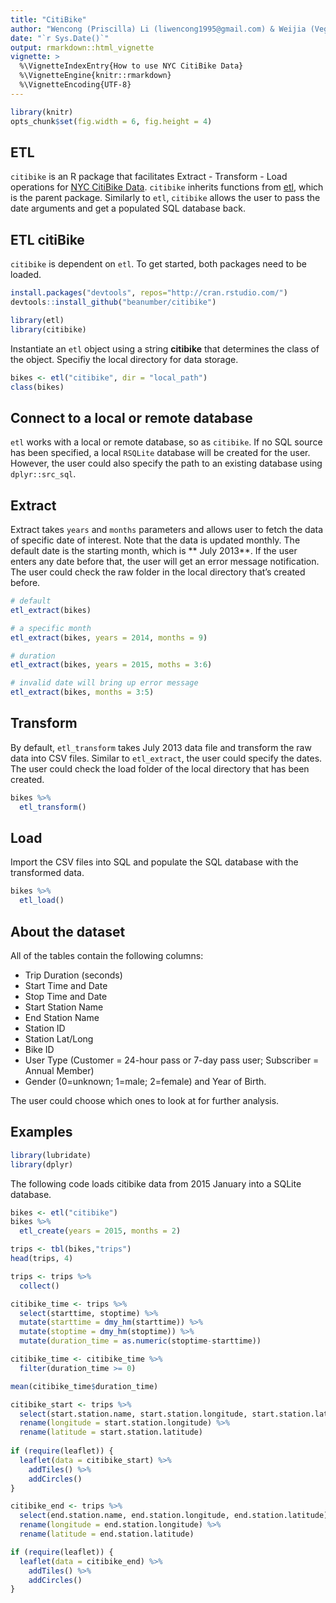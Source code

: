 ```yaml
---
title: "CitiBike"
author: "Wencong (Priscilla) Li (liwencong1995@gmail.com) & Weijia (Vega) Zhang (wzhang23@smith.edu)"
date: "`r Sys.Date()`"
output: rmarkdown::html_vignette
vignette: >
  %\VignetteIndexEntry{How to use NYC CitiBike Data}
  %\VignetteEngine{knitr::rmarkdown}
  %\VignetteEncoding{UTF-8}
---
```


```r
library(knitr)
opts_chunk$set(fig.width = 6, fig.height = 4)
```

## ETL

`citibike` is an R package that facilitates Extract - Transform - Load operations for [NYC CitiBike Data](https://www.citibikenyc.com/system-data). `citibike` inherits functions from [etl ](https://github.com/beanumber/etl/blob/master/README.Rmd), which is the parent package. Similarly to `etl`, `citibike` allows the user to pass the date arguments and get a populated SQL database back. 

## ETL citiBike

`citibike` is dependent on `etl`. To get started, both packages need to be loaded.

```r
install.packages("devtools", repos="http://cran.rstudio.com/")
devtools::install_github("beanumber/citibike")
```

```r
library(etl)
library(citibike)
```

Instantiate an `etl` object using a string **citibike** that determines the class of the object. Specifiy the local directory for data storage.
```r
bikes <- etl("citibike", dir = "local_path")
class(bikes)
```

## Connect to a local or remote database

`etl` works with a local or remote database, so as `citibike`. If no SQL source has been specified, a local `RSQLite` database will be created for the user. However, the user could also specify the path to an existing database using `dplyr::src_sql`.


## Extract

Extract takes `years` and `months` parameters and allows user to fetch the data of specific date of interest. Note that the data is updated monthly. The default date is the starting month, which is ** July 2013**. If the user enters any date before that, the user will get an error message notification. The user could check the raw folder in the local directory that's created before. 


```r
# default
etl_extract(bikes)

# a specific month
etl_extract(bikes, years = 2014, months = 9)

# duration 
etl_extract(bikes, years = 2015, moths = 3:6)

# invalid date will bring up error message
etl_extract(bikes, months = 3:5)
```



## Transform

By default, `etl_transform` takes July 2013 data file and transform the raw data into CSV files. Similar to `etl_extract`, the user could specify the dates. The user could check the load folder of the local directory that has been created.
```r
bikes %>%
  etl_transform()

```

## Load

Import the CSV files into SQL and populate the SQL database with the transformed data.

```r
bikes %>%
  etl_load()

```


## About the dataset 

All of the tables contain the following columns:

* Trip Duration (seconds)
* Start Time and Date
* Stop Time and Date
* Start Station Name
* End Station Name
* Station ID
* Station Lat/Long
* Bike ID
* User Type (Customer = 24-hour pass or 7-day pass user; Subscriber = Annual Member)
* Gender (0=unknown; 1=male; 2=female) and Year of Birth.

The user could choose which ones to look at for further analysis.

## Examples

```r
library(lubridate)
library(dplyr)
```

The following code loads citibike data from 2015 January into a SQLite database.
```r
bikes <- etl("citibike")
bikes %>%
  etl_create(years = 2015, months = 2)

trips <- tbl(bikes,"trips")
head(trips, 4)

trips <- trips %>%
  collect()

citibike_time <- trips %>%
  select(starttime, stoptime) %>%
  mutate(starttime = dmy_hm(starttime)) %>%
  mutate(stoptime = dmy_hm(stoptime)) %>%
  mutate(duration_time = as.numeric(stoptime-starttime))

citibike_time <- citibike_time %>%
  filter(duration_time >= 0)

mean(citibike_time$duration_time)

citibike_start <- trips %>%
  select(start.station.name, start.station.longitude, start.station.latitude) %>%
  rename(longitude = start.station.longitude) %>%
  rename(latitude = start.station.latitude)
  
if (require(leaflet)) {
  leaflet(data = citibike_start) %>% 
    addTiles() %>%
    addCircles()
}

citibike_end <- trips %>%
  select(end.station.name, end.station.longitude, end.station.latitude) %>%
  rename(longitude = end.station.longitude) %>%
  rename(latitude = end.station.latitude)

if (require(leaflet)) {
  leaflet(data = citibike_end) %>% 
    addTiles() %>%
    addCircles()
}
```


